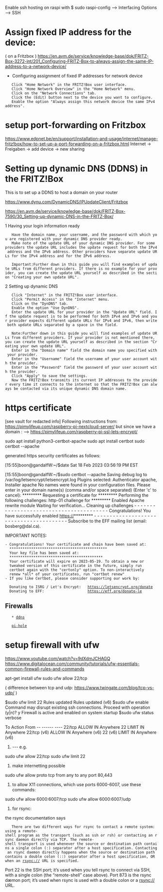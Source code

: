 Enable ssh hosting on raspi with $ sudo raspi-config  --> Interfacing Options --> SSH

= Assign fixed IP address for the device: =
( on a Fritzbox )
https://en.avm.de/service/knowledge-base/dok/FRITZ-Box-3272-int/201_Configuring-FRITZ-Box-to-always-assign-the-same-IP-address-to-a-network-device/

*  Configuring assignment of fixed IP addresses for network device

    Click "Home Network" in the FRITZ!Box user interface.
    Click "Home Network Overview" in the "Home Network" menu.
    Click on the "Network Connections" tab.
    Click the (Edit) button next to the device you want to configure.
    Enable the option "Always assign this network device the same IPv4 address".

= setup port-forwarding on Fritzbox =

https://www.edpnet.be/en/support/installation-and-usage/internet/manage-fritz!box/how-to-set-up-a-port-forwarding-on-a-fritzbox.html
Internet -> Freigaben -> add device -> new sharing


= Setting up dynamic DNS (DDNS) in the FRITZ!Box =

This is to set up a DDNS to host a domain on your router

https://www.dynu.com/DynamicDNS/IPUpdateClient/Fritzbox

https://en.avm.de/service/knowledge-base/dok/FRITZ-Box-7590/30_Setting-up-dynamic-DNS-in-the-FRITZ-Box/


1 Having your login information ready

    Have the domain name, your username, and the password with which you are registered with your dynamic DNS provider ready.
    Make note of the update URL of your dynamic DNS provider. For some providers the update URL includes the update request for both the IPv4 address and the IPv6 address. Other providers have separate update URLs for the IPv4 address and for the IPv6 address.

    Important:Further down in this guide you will find examples of update URLs from different providers. If there is no example for your provider, you can create the update URL yourself as described in the section "Creating your own update URL".

2 Setting up dynamic DNS

    Click "Internet" in the FRITZ!Box user interface.
    Click "Permit Access" in the "Internet" menu.
    Click on the "DynDNS" tab.
    Enable the option "Use DynDNS".
    Enter the update URL for your provider in the "Update URL" field. If the update request is to be performed for both IPv4 and IPv6 and your provider expects different update URLs for IPv4 and IPv6, then write both update URLs separated by a space in the field.

    Note:Further down in this guide you will find examples of update URLs from different providers. If your provider is not mentioned there, you can create the update URL yourself as described in the section "Creating your own update URL".
    Enter in the "Domain name" field the domain name you specified with your provider.
    Enter in the "Username" field the username of your user account with the provider.
    Enter in the "Password" field the password of your user account with the provider.
    Click "Apply" to save the settings.
    Now the FRITZ!Box transmits its current IP addresses to the provider every time it connects to the internet so that the FRITZ!Box can always be contacted via its unique dynamic DNS domain name.


= https certificate =

[see vault for redacted info]
Following instructions from: https://pimylifeup.com/raspberry-pi-nextcloud-server/
but since we have a domain : --> https://pimylifeup.com/raspberry-pi-ssl-lets-encrypt/


sudo apt install python3-certbot-apache
sudo apt install certbot
sudo certbot --apache

generated https security certificates as follows:

[15:55]boon@gandalfW:~/$date
Sat 18 Feb 2023 03:56:19 PM EST

[15:55]boon@gandalfW:~/$sudo certbot --apache
Saving debug log to /var/log/letsencrypt/letsencrypt.log
Plugins selected: Authenticator apache, Installer apache
No names were found in your configuration files. Please enter in your domain
name(s) (comma and/or space separated)  (Enter 'c' to cancel): *********
Requesting a certificate for *********
Performing the following challenges:
http-01 challenge for *********
Enabled Apache rewrite module
Waiting for verification...
Cleaning up challenges
- - - - - - - - - - - - - - - - - - - - - - - - - - - - - - - - - - - - - - - -
Congratulations! You have successfully enabled https://*********
- - - - - - - - - - - - - - - - - - - - - - - - - - - - - - - - - - - - - - - -
Subscribe to the EFF mailing list (email: bosberg@dal.ca).

IMPORTANT NOTES:
 - Congratulations! Your certificate and chain have been saved at:
   *********************************************
   Your key file has been saved at:
   *******************************************
   Your certificate will expire on 2023-05-19. To obtain a new or
   tweaked version of this certificate in the future, simply run
   certbot again with the "certonly" option. To non-interactively
   renew *all* of your certificates, run "certbot renew"
 - If you like Certbot, please consider supporting our work by:

   Donating to ISRG / Let's Encrypt:   https://letsencrypt.org/donate
   Donating to EFF:                    https://eff.org/donate-le


== Firewalls  ==


    * [[hardware/DDNS|ddns]]

	[[https://pi-hole.net/|pi-hole]]



= setup firewall with ufw =

https://www.youtube.com/watch?v=9dXdmJCHAGQ
https://www.digitalocean.com/community/tutorials/ufw-essentials-common-firewall-rules-and-commands


apt-get install ufw
sudo ufw allow 22/tcp

( difference between tcp and udp: https://www.twingate.com/blog/tcp-vs-udp/  )

$sudo ufw limit 22
Rules updated
Rules updated (v6)
$sudo ufw enable
Command may disrupt existing ssh connections. Proceed with operation (y|n)? y
Firewall is active and enabled on system startup
$sudo ufw status verbose

To                         Action      From
--                         ------      ----
22/tcp                     ALLOW IN    Anywhere
22                         LIMIT IN    Anywhere
22/tcp (v6)                ALLOW IN    Anywhere (v6)
22 (v6)                    LIMIT IN    Anywhere (v6)


# --- e.g.

sudo ufw allow 22/tcp
sudo ufw limit 22

# make internetting possible
sudo ufw allow proto tcp from any to any port 80,443


# to allow X11 connections, which use ports 6000-6007, use these commands:

sudo ufw allow 6000:6007/tcp
sudo ufw allow 6000:6007/udp


# for rsync:

the rsync documentation says

    There are two different ways for rsync to contact a remote system: using a remote-shell program as the transport (such as ssh or rsh) or contacting an rsync daemon directly via TCP. The remote-shell transport is used whenever the source or destination path contains a single colon (:) separator after a host specification. Contacting an rsync daemon directly happens when the source or destination path contains a double colon (::) separator after a host specification, OR when an rsync:// URL is specified.

Port 22 is the SSH port; it’s used when you tell rsync to connect via SSH, with a single colon (the “remote-shell” case above). Port 873 is the rsync dæmon port; it’s used when rsync is used with a double colon or a rsync:// URL.



